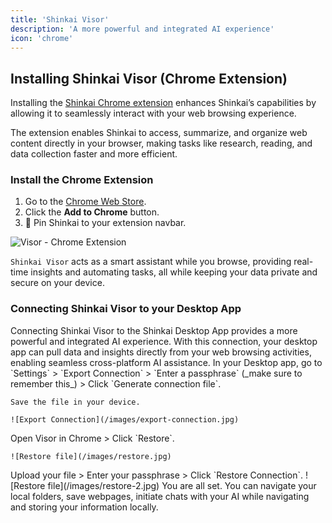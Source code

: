 ```yaml
---
title: 'Shinkai Visor'
description: 'A more powerful and integrated AI experience'
icon: 'chrome'
---
```



## Installing Shinkai Visor (Chrome Extension)

Installing the [Shinkai Chrome extension](https://chromewebstore.google.com/u/1/detail/shinkai-visor-supercharge/emahbbinjjmancgckmoodjficjdkjkif) enhances Shinkai’s capabilities by allowing it to seamlessly interact with your web browsing experience. 

The extension enables Shinkai to access, summarize, and organize web content directly in your browser, making tasks like research, reading, and data collection faster and more efficient. 

### Install the Chrome Extension

1. Go to the [Chrome Web Store](https://chromewebstore.google.com/u/1/detail/shinkai-visor-supercharge/emahbbinjjmancgckmoodjficjdkjkif).
2. Click the **Add to Chrome** button.
3. 📌 Pin Shinkai to your extension navbar.


![Visor - Chrome Extension](/images/visor.png)

`Shinkai Visor` acts as a smart assistant while you browse, providing real-time insights and automating tasks, all while keeping your data private and secure on your device.

### Connecting Shinkai Visor to your Desktop App
<Note>
  Connecting Shinkai Visor to the Shinkai Desktop App provides a more powerful and integrated AI experience. 
</Note>
With this connection, your desktop app can pull data and insights directly from your web browsing activities, enabling seamless cross-platform AI assistance.

<Steps>
  <Step title="Export your connection">
    In your Desktop app, go to `Settings` > `Export Connection` > `Enter a passphrase` (_make sure to remember this_) > Click `Generate connection file`.

    Save the file in your device.
    
    ![Export Connection](/images/export-connection.jpg)

  </Step>
  <Step title="Restore Connection in Visor (Chrome extension)">
    Open Visor in Chrome > Click `Restore`.

    ![Restore file](/images/restore.jpg)
    
  </Step>
  <Step title="Upload the connection file">
    Upload your file > Enter your passphrase > Click `Restore Connection`.
    ![Restore file](/images/restore-2.jpg)
  </Step>
</Steps>


  <Card> 
    <Icon icon="check" size={24}/> You are all set. You can navigate your local folders, save webpages, initiate chats with your AI while navigating and storing your information locally. 
  </Card>